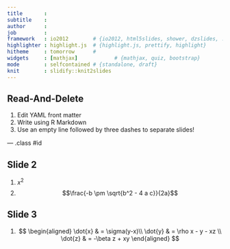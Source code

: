 ```yaml
---
title       : 
subtitle    : 
author      : 
job         : 
framework   : io2012        # {io2012, html5slides, shower, dzslides, ...}
highlighter : highlight.js  # {highlight.js, prettify, highlight}
hitheme     : tomorrow      # 
widgets     : [mathjax]            # {mathjax, quiz, bootstrap}
mode        : selfcontained # {standalone, draft}
knit        : slidify::knit2slides
---
```


## Read-And-Delete

1. Edit YAML front matter
2. Write using R Markdown
3. Use an empty line followed by three dashes to separate slides!

--- .class #id 

## Slide 2
1. $x^2$
2. $$\frac{-b \pm \sqrt{b^2 - 4 a c}}{2a}$$

## Slide 3
1. $$
    \begin{aligned}
    \dot{x} & = \sigma(y-x)\\
    \dot{y} & = \rho x - y - xz \\
    \dot{z} & = -\beta z + xy
    \end{aligned}
    $$


